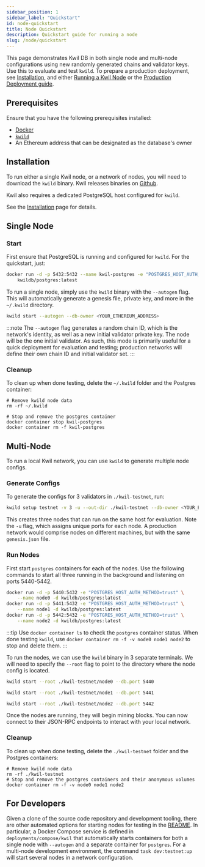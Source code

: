 ```yaml
---
sidebar_position: 1
sidebar_label: "Quickstart"
id: node-quickstart
title: Node Quickstart
description: Quickstart guide for running a node
slug: /node/quickstart
---
```


This page demonstrates Kwil DB in both single node and multi-node configurations
using new randomly generated chains and validator keys. Use this to evaluate and
test `kwild`. To prepare a production deployment, see
[Installation](/docs/daemon/installation), and either [Running a Kwil Node](/docs/daemon/kwild)
or the [Production Deployment guide](/docs/node/production).

## Prerequisites

Ensure that you have the following prerequisites installed:

- [Docker](<https://docs.docker.com/get-docker/>)
- [`kwild`](<https://github.com/kwilteam/kwil-db/releases>)
- An Ethereum address that can be designated as the database's owner

## Installation

To run either a single Kwil node, or a network of nodes, you will need to download the `kwild` binary.  Kwil releases
binaries on [Github](https://github.com/kwilteam/kwil-db/releases).

Kwil also requires a dedicated PostgreSQL host configured for `kwild`.

See the [Installation](/docs/daemon/installation) page for details.

## Single Node

### Start

First ensure that PostgreSQL is running and configured for `kwild`. For the quickstart, just:

```bash
docker run -d -p 5432:5432 --name kwil-postgres -e "POSTGRES_HOST_AUTH_METHOD=trust" \
    kwildb/postgres:latest
```

To run a single node, simply use the `kwild` binary with the `--autogen` flag.
This will automatically generate a genesis file, private key, and more in the
`~/.kwild` directory.

```bash
kwild start --autogen --db-owner <YOUR_ETHEREUM_ADDRESS>
```

:::note
The `--autogen` flag generates a random chain ID, which is the network's identity, as well as a new initial validator private key.
The node will be the one initial validator.
As such, this mode is primarily useful for a quick deployment for evaluation and testing; production networks will define their own chain ID and initial validator set.
:::

### Cleanup

To clean up when done testing, delete the `~/.kwild` folder and the Postgres container:

```shell
# Remove kwild node data
rm -rf ~/.kwild

# Stop and remove the postgres container
docker container stop kwil-postgres
docker container rm -f kwil-postgres
```

## Multi-Node

To run a local Kwil network, you can use `kwild` to generate multiple node configs.

### Generate Configs

To generate the configs for 3 validators in `./kwil-testnet`, run:

```bash
kwild setup testnet -v 3 -u --out-dir ./kwil-testnet --db-owner <YOUR_ETHEREUM_ADDRESS>
```

This creates three nodes that can run on the same host for evaluation. Note the `-u` flag, which assigns unique ports for each node.
A production network would comprise nodes on different machines, but with the same `genesis.json` file.

### Run Nodes

First start `postgres` containers for each of the nodes. Use the following
commands to start all three running in the background and listening on ports 5440-5442.

```bash
docker run -d -p 5440:5432 -e "POSTGRES_HOST_AUTH_METHOD=trust" \
    --name node0 -d kwildb/postgres:latest
docker run -d -p 5441:5432 -e "POSTGRES_HOST_AUTH_METHOD=trust" \
    --name node1 -d kwildb/postgres:latest
docker run -d -p 5442:5432 -e "POSTGRES_HOST_AUTH_METHOD=trust" \
    --name node2 -d kwildb/postgres:latest
```

:::tip
Use `docker container ls` to check the `postgres` container status. When done testing
`kwild`, use `docker container rm -f -v node0 node1 node2` to stop and delete them.
:::

To run the nodes, we can use the `kwild` binary in 3 separate terminals.  We will need to specify the `--root` flag to
point to the directory where the node config is located.

```bash title="Terminal 1"
kwild start --root ./kwil-testnet/node0 --db.port 5440
```

```bash title="Terminal 2"
kwild start --root ./kwil-testnet/node1 --db.port 5441
```

```bash title="Terminal 3"
kwild start --root ./kwil-testnet/node2 --db.port 5442
```

Once the nodes are running, they will begin mining blocks.  You can now connect to their JSON-RPC
endpoints to interact with your local network.

### Cleanup

To clean up when done testing, delete the `./kwil-testnet` folder and the Postgres containers:

```shell
# Remove kwild node data
rm -rf ./kwil-testnet
# Stop and remove the postgres containers and their anonymous volumes
docker container rm -f -v node0 node1 node2
```

## For Developers

Given a clone of the source code repository and development tooling, there are
other automated options for starting nodes for testing in the
[README](https://github.com/kwilteam/kwil-db/blob/main/README.md). In
particular, a Docker Compose service is defined in `deployments/compose/kwil`
that automatically starts containers for both a single node with `--autogen` and
a separate container for `postgres`. For a multi-node development environment,
the command `task dev:testnet:up` will start several nodes in a network
configuration.
